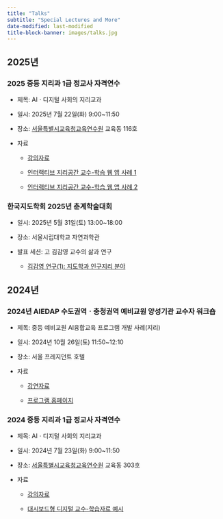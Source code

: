 ```yaml
---
title: "Talks"
subtitle: "Special Lectures and More"
date-modified: last-modified
title-block-banner: images/talks.jpg
---
```


## 2025년

### 2025 중등 지리과 1급 정교사 자격연수

-   제목: AIㆍ디지털 사회의 지리교과

-   일시: 2025년 7월 22일(화) 9:00\~11:50

-   장소: [서울특별시교육청교육연수원](https://www.seti.go.kr/) 교육동 116호

-   자료

    -   [강의자료](talks/2025_서울일정연수_이상일.pdf)

    -   [인터랙티브 지리공간 교수-학습 웹 앱 사례 1](https://sangillee.snu.ac.kr/dashboard_examples/)

    -   [인터랙티브 지리공간 교수-학습 웹 앱 사례 2](https://sangillee.snu.ac.kr/dashboard_popgeo/)

### 한국지도학회 2025년 춘계학술대회

-   일시: 2025년 5월 31일(토) 13:00\~18:00

-   장소: 서울시립대학교 자연과학관

-   발표 세션: 고 김감영 교수의 삶과 연구

    -   [김감영 연구(1): 지도학과 인구지리 분야](talks/presentation_2025_05_31.qmd)

## 2024년

### 2024년 AIEDAP 수도권역ㆍ충청권역 예비교원 양성기관 교수자 워크숍

-   제목: 중등 예비교원 AI융합교육 프로그램 개발 사례(지리)

-   일시: 2024년 10월 26일(토) 11:50\~12:10

-   장소: 서울 프레지던트 호텔

-   자료

    -   [강연자료](talks/talks_2024_10_26.qmd)

    -   [프로그램 홈페이지](https://sangillee.snu.ac.kr/2024_AIEDAP/)

### 2024 중등 지리과 1급 정교사 자격연수

-   제목: AIㆍ디지털 사회의 지리교과

-   일시: 2024년 7월 23일(화) 9:00\~11:50

-   장소: [서울특별시교육청교육연수원](https://www.seti.go.kr/) 교육동 303호

-   자료

    -   [강의자료](talks/연수_이상일(배포용).pdf)

    -   [대시보드형 디지털 교수-학습자료 예시](https://sangillee.snu.ac.kr/dashboard_examples/pop_geo.html)
